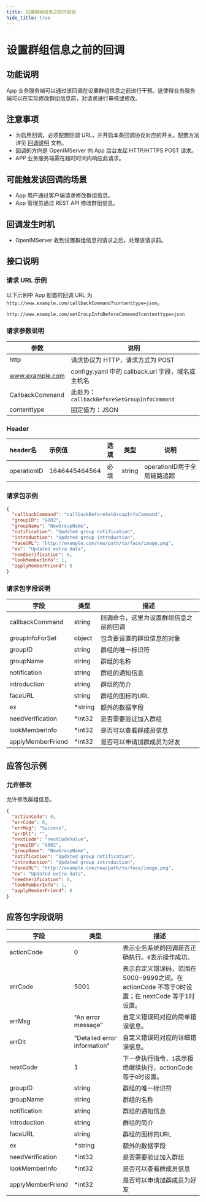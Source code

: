 ```yaml
---
title: 设置群组信息之前的回调
hide_title: true
---
```


# 设置群组信息之前的回调

## 功能说明
App 业务服务端可以通过该回调在设置群组信息之前进行干预。这使得业务服务端可以在实际修改群组信息前，对请求进行审核或修改。

## 注意事项
- 为启用回调，必须配置回调 URL，并开启本条回调协议对应的开关。配置方法详见 [回调说明](../introduction) 文档。
- 回调的方向是 OpenIMServer 向 App 后台发起 HTTP/HTTPS POST 请求。
- APP 业务服务端需在超时时间内响应此请求。

## 可能触发该回调的场景
- App 用户通过客户端请求修改群组信息。
- App 管理员通过 REST API 修改群组信息。

## 回调发生时机
- OpenIMServer 收到设置群组信息的请求之后，处理该请求前。

## 接口说明

### 请求 URL 示例
以下示例中 App 配置的回调 URL 为 `http://www.example.com/callbackCommand?contenttype=json`。
```plaintext
http://www.example.com/setGroupInfoBeforeCommand?contenttype=json
```

### 请求参数说明

| 参数            | 说明                                              |
| --------------- | ------------------------------------------------- |
| http            | 请求协议为 HTTP，请求方式为 POST                  |
| www.example.com | configy.yaml 中的 callback.url 字段，域名或主机名 |
| CallbackCommand | 此处为：`callbackBeforeSetGroupInfoCommand`       |
| contenttype     | 固定值为：JSON                                    |

### Header
| header名     | 示例值           | 选填  | 类型     | 说明                  |
|:------------|:--------------|:----|--------|---------------------|
| operationID | 1646445464564 | 必填  | string | operationID用于全局链路追踪 |

### 请求包示例
```json
{
  "callbackCommand": "callbackBeforeSetGroupInfoCommand",
  "groupID": "G002",
  "groupName": "NewGroupName",
  "notification": "Updated group notification",
  "introduction": "Updated group introduction",
  "faceURL": "http://example.com/new/path/to/face/image.png",
  "ex": "Updated extra data",
  "needVerification": 0,
  "lookMemberInfo": 1,
  "applyMemberFriend": 0
}
```

### 请求包字段说明

| 字段              | 类型    | 描述                                   |
| ----------------- | ------- | -------------------------------------- |
| callbackCommand   | string  | 回调命令，这里为设置群组信息之前的回调 |
| groupInfoForSet   | object  | 包含要设置的群组信息的对象             |
| groupID           | string  | 群组的唯一标识符                       |
| groupName         | string  | 群组的名称                             |
| notification      | string  | 群组的通知信息                         |
| introduction      | string  | 群组的简介                             |
| faceURL           | string  | 群组的图标的URL                        |
| ex                | *string | 额外的数据字段                         |
| needVerification  | *int32  | 是否需要验证加入群组                   |
| lookMemberInfo    | *int32  | 是否可以查看群成员信息                 |
| applyMemberFriend | *int32  | 是否可以申请加群成员为好友             |

## 应答包示例

### 允许修改
允许修改群组信息。

```json
{
  "actionCode": 0,
  "errCode": 0,
  "errMsg": "Success",
  "errDlt": "",
  "nextCode": "nextCodeValue",
  "groupID": "G002",
  "groupName": "NewGroupName",
  "notification": "Updated group notification",
  "introduction": "Updated group introduction",
  "faceURL": "http://example.com/new/path/to/face/image.png",
  "ex": "Updated extra data",
  "needVerification": 0,
  "lookMemberInfo": 1,
  "applyMemberFriend": 0
}
```

## 应答包字段说明

| 字段                  | 类型       | 描述                                        |
|---------------------|------------|-------------------------------------------|
| actionCode  | 0                            | 表示业务系统的回调是否正确执行。`0`表示操作成功。     |
| errCode     | 5001                        | 表示自定义错误码，范围在5000-9999之间。在 actionCode 不等于0时设置；在 nextCode 等于1时设置。|
| errMsg      | "An error message"           | 自定义错误码对应的简单错误信息。|
| errDlt      | "Detailed error information" | 自定义错误码对应的详细错误信息。|
| nextCode    | 1                            | 下一步执行指令，`1`表示拒绝继续执行，actionCode 等于`0`时设置。|
| groupID              | string     | 群组的唯一标识符                           |
| groupName            | string     | 群组的名称                                 |
| notification         | string     | 群组的通知信息                             |
| introduction         | string     | 群组的简介                                 |
| faceURL              | string     | 群组的图标的URL                            |
| ex                   | *string | 额外的数据字段                             |
| needVerification     | *int32 | 是否需要验证加入群组                       |
| lookMemberInfo       | *int32 | 是否可以查看群成员信息                     |
| applyMemberFriend    | *int32 | 是否可以申请加群成员为好友                 |

